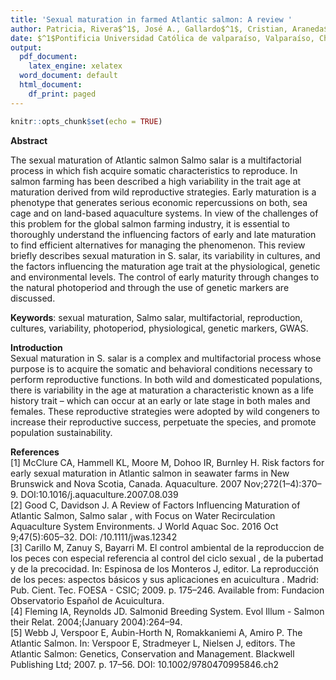 ```yaml
---
title: 'Sexual maturation in farmed Atlantic salmon: A review '
author: Patricia, Rivera$^1$, José A., Gallardo$^1$, Cristian, Araneda$^2$, Anti, Vasemägi$^3$
date: $^1$Pontificia Universidad Católica de valparaíso, Valparaíso, Chile | $^2$Universidad de Chile, Santiago, Chile | $^3$Swedish University of Agricultural Sciences, Drottningholm, Sweden 
output:
  pdf_document:
    latex_engine: xelatex
  word_document: default
  html_document:
    df_print: paged
---
```


```r
knitr::opts_chunk$set(echo = TRUE)
```

**Abstract**

The sexual maturation of Atlantic salmon Salmo salar is a multifactorial process in which fish acquire somatic characteristics to reproduce. In salmon farming has been described a high variability in the trait age at maturation derived from wild reproductive strategies. Early maturation is a phenotype that generates serious economic repercussions on both, sea cage and on land-based aquaculture systems. In view of the challenges of this problem for the global salmon farming industry, it is essential to thoroughly understand the influencing factors of early and late maturation to find efficient alternatives for managing the phenomenon. This review briefly describes sexual maturation in S. salar, its variability in cultures, and the factors influencing the maturation age trait at the physiological, genetic and environmental levels. The control of early maturity through changes to the natural photoperiod and through the use of genetic markers are discussed.

**Keywords**: sexual maturation, Salmo salar, multifactorial, reproduction, cultures, variability, photoperiod, physiological, genetic markers, GWAS.

**Introduction**  
Sexual maturation in S. salar is a complex and multifactorial process whose purpose is to acquire the somatic and behavioral conditions necessary to perform reproductive functions. In both wild and domesticated populations, there is variability in the age at maturation a characteristic known as a life history trait – which can occur at an early or late stage in both males and females. These reproductive strategies were adopted by wild congeners to increase their reproductive success, perpetuate the species, and promote population sustainability.

**References**  
[1]	McClure CA, Hammell KL, Moore M, Dohoo IR, Burnley H. Risk factors for early sexual maturation in Atlantic salmon in seawater farms in New Brunswick and Nova Scotia, Canada. Aquaculture. 2007 Nov;272(1–4):370–9. DOI:10.1016/j.aquaculture.2007.08.039  
[2] 	Good C, Davidson J. A Review of Factors Influencing Maturation of Atlantic Salmon, Salmo salar , with Focus on Water Recirculation Aquaculture System Environments. J World Aquac Soc. 2016 Oct 9;47(5):605–32. DOI: /10.1111/jwas.12342  
[3] 	Carillo M, Zanuy S, Bayarri M. El control ambiental de la reproduccion de los peces con especial referencia al control del ciclo sexual , de la pubertad y de la precocidad. In: Espinosa de los Monteros J, editor. La reproducción de los peces: aspectos básicos y sus aplicaciones en acuicultura  . Madrid: Pub. Cient. Tec. FOESA - CSIC; 2009. p. 175–246. Available from: Fundacion Observatorio Español de Acuicultura.  
[4] 	Fleming IA, Reynolds JD. Salmonid Breeding System. Evol Illum - Salmon their Relat. 2004;(January 2004):264–94.     
[5]	Webb J, Verspoor E, Aubin-Horth N, Romakkaniemi A, Amiro P. The Atlantic Salmon. In: Verspoor E, Stradmeyer L, Nielsen J, editors. The Atlantic Salmon: Genetics, Conservation and Management. Blackwell Publishing Ltd; 2007. p. 17–56. DOI: 10.1002/9780470995846.ch2  


